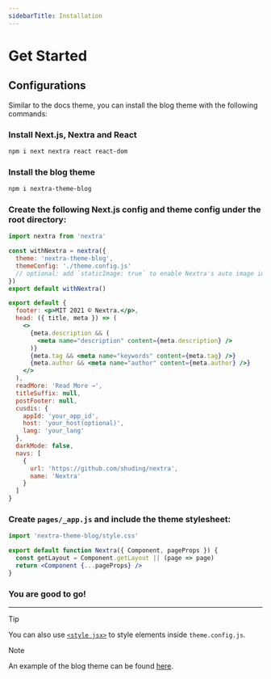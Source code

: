 ```yaml
---
sidebarTitle: Installation
---
```


# Get Started


## Configurations

Similar to the docs theme, you can install the blog theme with the following
commands:

<Steps>

### Install Next.js, Nextra and React

```sh npm2yarn
npm i next nextra react react-dom
```

### Install the blog theme

```sh npm2yarn
npm i nextra-theme-blog
```

### Create the following Next.js config and theme config under the root directory:

```js filename="next.config.mjs"
import nextra from 'nextra'

const withNextra = nextra({
  theme: 'nextra-theme-blog',
  themeConfig: './theme.config.js'
  // optional: add `staticImage: true` to enable Nextra's auto image import
})
export default withNextra()
```

```jsx filename="theme.config.js"
export default {
  footer: <p>MIT 2021 © Nextra.</p>,
  head: ({ title, meta }) => (
    <>
      {meta.description && (
        <meta name="description" content={meta.description} />
      )}
      {meta.tag && <meta name="keywords" content={meta.tag} />}
      {meta.author && <meta name="author" content={meta.author} />}
    </>
  ),
  readMore: 'Read More →',
  titleSuffix: null,
  postFooter: null,
  cusdis: {
    appId: 'your_app_id',
    host: 'your_host(optional)',
    lang: 'your_lang'
  },
  darkMode: false,
  navs: [
    {
      url: 'https://github.com/shuding/nextra',
      name: 'Nextra'
    }
  ]
}
```

### Create `pages/_app.js` and include the theme stylesheet:

```jsx filename="_app.js"
import 'nextra-theme-blog/style.css'

export default function Nextra({ Component, pageProps }) {
  const getLayout = Component.getLayout || (page => page)
  return <Component {...pageProps} />
}
```

### You are good to go!

</Steps>

---

> [!TIP]
>
> You can also use [`<style jsx>`](https://nextjs.org/docs/basic-features/built-in-css-support#css-in-js) to style elements inside `theme.config.js`.

> [!NOTE]
>
> An example of the blog theme can be found
> [here](https://github.com/vercel-solutions/nextjs-portfolio-starter).
